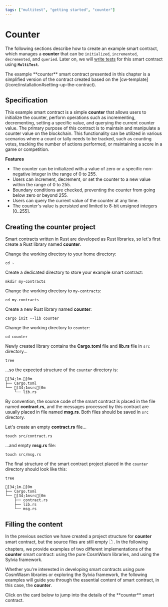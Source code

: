 ```yaml
---
tags: ["multitest", "getting started", "counter"]
---
```



# Counter

The following sections describe how to create an example smart contract, which manages a **counter**
that can be `initialized`, `incremented`, `decremented`, and `queried`. Later on, we will
[write tests](writing-tests.mdx) for this smart contract using **`MultiTest`**.

<Callout type="info" emoji="☉">
  The example **counter** smart contract presented in this chapter is a simplified version of the
  contract created based on the [cw&#8209;template](/core/installation#setting-up-the-contract).
</Callout>

## Specification

This example smart contract is a simple **counter** that allows users to initialize the counter,
perform operations such as incrementing, decrementing, setting a specific value, and querying the
current counter value. The primary purpose of this contract is to maintain and manipulate a counter
value on the blockchain. This functionality can be utilized in various scenarios where a count or
tally needs to be tracked, such as counting votes, tracking the number of actions performed, or
maintaining a score in a game or competition.

**Features**

- The counter can be initialized with a value of zero or a specific non-negative integer in the
  range of 0 to 255.
- Users can increment, decrement, or set the counter to a new value within the range of 0 to 255.
- Boundary conditions are checked, preventing the counter from going below zero or beyond 255.
- Users can query the current value of the counter at any time.
- The counter's value is persisted and limited to 8-bit unsigned integers [0..255].

## Creating the counter project

Smart contracts written in Rust are developed as Rust libraries, so let's first create a Rust
library named **counter**.

Change the working directory to your home directory:

```shell copy filename="TERMINAL"
cd ~
```

Create a dedicated directory to store your example smart contract:

```shell copy filename="TERMINAL"
mkdir my-contracts
```

Change the working directory to `my-contracts`:

```shell copy filename="TERMINAL"
cd my-contracts
```

Create a new Rust library named **counter**:

```shell copy filename="TERMINAL"
cargo init --lib counter
```

Change the working directory to `counter`:

```shell copy filename="TERMINAL"
cd counter
```

Newly created library contains the **Cargo.toml** file and **lib.rs** file in `src` directory...

```shell copy filename="TERMINAL"
tree
```

...so the expected structure of the `counter` directory is:

```ansi filename="counter (directory)"
[34;1m.[0m
├── Cargo.toml
└── [34;1msrc[0m
    └── lib.rs
```

By convention, the source code of the smart contract is placed in the file named **contract.rs**,
and the messages processed by this contract are usually placed in file named **msg.rs**. Both files
should be saved in `src` directory.

Let's create an empty **contract.rs** file...

```shell copy filename="TERMINAL"
touch src/contract.rs
```

...and empty **msg.rs** file:

```shell copy filename="TERMINAL"
touch src/msg.rs
```

The final structure of the smart contract project placed in the `counter` directory should look like
this:

```shell copy filename="TERMINAL"
tree
```

```ansi filename="counter (directory)"
[34;1m.[0m
├── Cargo.toml
└── [34;1msrc[0m
    ├── contract.rs
    ├── lib.rs
    └── msg.rs
```

## Filling the content

In the previous section we have created a project structure for **counter** smart contract, but the
source files are still empty 🗋 . In the following chapters, we provide examples of two different
implementations of the **counter** smart contract: using the pure CosmWasm libraries, and using the
Sylvia framework.

Whether you're interested in developing smart contracts using pure CosmWasm libraries or exploring
the Sylvia framework, the following examples will guide you through the essential content of smart
contract, in this case, the **counter**.

<Callout type="info" emoji="🦘">
  Click on the card below to jump into the details of the **counter** smart contract.
</Callout>

<Cards>
  <Card
    title="Counter smart contract written using pure CosmWasm libraries"
    href="smart-contract/smart-contract-cosmwasm"
    icon=""
    children=""
  />
  <Card
    title="Counter smart contract written using Sylvia framework"
    href="smart-contract/smart-contract-sylvia"
    icon=""
    children=""
  />
</Cards>

